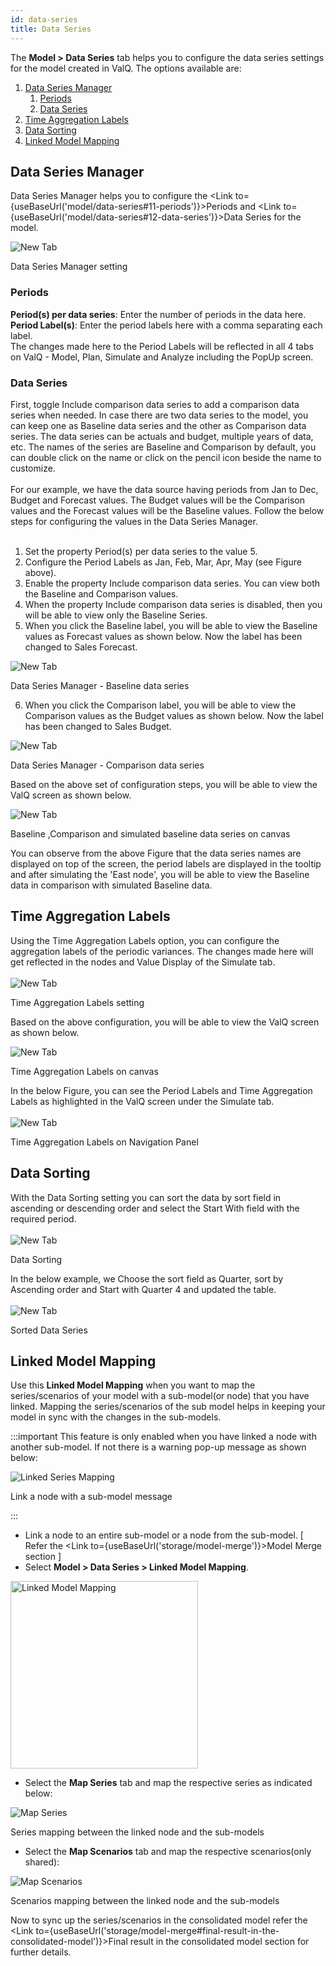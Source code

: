 ```yaml
---
id: data-series
title: Data Series
---
```



The **Model > Data Series** tab helps you to configure the data series settings for the model created in ValQ. The options available are:

1. [Data Series Manager](#data-series-manager)
    1. [Periods](#periods)
    1. [Data Series](#data-series)
1. [Time Aggregation Labels](#time-aggregation-labels)
1. [Data Sorting](#data-sorting)
1. [Linked Model Mapping](#linked-model-mapping)

## Data Series Manager

Data Series Manager helps you to configure the <Link to={useBaseUrl('model/data-series#11-periods')}>Periods</Link> and <Link to={useBaseUrl('model/data-series#12-data-series')}>Data Series</Link> for the model.

<div style={{ textAlign: "center" }}>
  <Zoom>
    <img alt="New Tab" src={useBaseUrl("/doc-images/model/ds2.png")} />
  </Zoom>
  <div class="center"><p>Data Series Manager setting</p></div>
</div>

### Periods

**Period(s) per data series**: Enter the number of periods in the data here. <br />
**Period Label(s)**: Enter the period labels here with a comma separating each label.<br />
The changes made here to the Period Labels will be reflected in all 4 tabs on ValQ - Model,
Plan, Simulate and Analyze including the PopUp screen.

### Data Series

<div style={{ textAlign: "justify" }}>
  First, toggle Include comparison data series to add a comparison data series
  when needed. In case there are two data series to the model, you can keep one
  as Baseline data series and the other as Comparison data series. The data
  series can be actuals and budget, multiple years of data, etc. The names of
  the series are Baseline and Comparison by default, you can double click on the
  name or click on the pencil icon beside the name to customize.
</div> <br />

<div style={{ textAlign: "justify" }}>
  For our example, we have the data source having periods from Jan to Dec,
  Budget and Forecast values. The Budget values will be the Comparison values
  and the Forecast values will be the Baseline values. Follow the below steps
  for configuring the values in the Data Series Manager.
</div> <br />

1.  Set the property Period(s) per data series to the value 5.
2.  Configure the Period Labels as Jan, Feb, Mar, Apr, May (see Figure
    above).
3.  Enable the property Include comparison data series. You can view
    both the Baseline and Comparison values.
4.  When the property Include comparison data series is disabled, then
    you will be able to view only the Baseline Series.
5.  When you click the Baseline label, you will be able to view the
    Baseline values as Forecast values as shown below. Now the label
    has been changed to Sales Forecast.

<div class="center">
  <Zoom>
    <img alt="New Tab" src={useBaseUrl("/doc-images/model/ds3.png")} />
  </Zoom>
  <p>Data Series Manager - Baseline data series</p>
</div>

6.  When you click the Comparison label, you will be able to view the
    Comparison values as the Budget values as shown below. Now the label
    has been changed to Sales Budget.

<div class="center">
  <Zoom>
    <img alt="New Tab" src={useBaseUrl("/doc-images/model/ds4.png")} />
  </Zoom>
  <p>Data Series Manager - Comparison data series</p>
</div>

Based on the above set of configuration steps, you will be able to view
the ValQ screen as shown below.

<div class="center">
  <Zoom>
    <img alt="New Tab" src={useBaseUrl("/doc-images/model/ds5.png")} />
  </Zoom>
  <p>Baseline ,Comparison and simulated baseline data series on canvas</p>
</div>

<div style={{ textAlign: "justify" }}>
  You can observe from the above Figure that the data series names are displayed
  on top of the screen, the period labels are displayed in the tooltip and after
  simulating the 'East node', you will be able to view the Baseline data in
  comparison with simulated Baseline data.
</div>

## Time Aggregation Labels

<div style={{ textAlign: "justify" }}>
  Using the Time Aggregation Labels option, you can configure the aggregation
  labels of the periodic variances. The changes made here will get reflected in
  the nodes and Value Display of the Simulate tab.
</div> <br />

<div style={{ textAlign: "center" }}>
  <Zoom>
    <img alt="New Tab" src={useBaseUrl("/doc-images/model/ds6.png")} />
  </Zoom>
  <div class="center"><p>Time Aggregation Labels setting</p></div>
</div>

Based on the above configuration, you will be able to view the ValQ screen as shown below.

<div class="center">
  <Zoom>
    <img alt="New Tab" src={useBaseUrl("/doc-images/model/ds7.png")} />
  </Zoom>
  <p>Time Aggregation Labels on canvas</p>
</div>

<div style={{ textAlign: "justify" }}>
  In the below Figure, you can see the Period Labels and Time Aggregation Labels
  as highlighted in the ValQ screen under the Simulate tab.
</div> <br />

<div style={{ textAlign : "center" }}>
  <Zoom>
    <img alt="New Tab" src={useBaseUrl("/doc-images/model/ds8.png")} />
  </Zoom>
  <div class="center"><p>Time Aggregation Labels on Navigation Panel</p></div>
</div>

## Data Sorting

<div style={{ textAlign: "justify" }}>
  With the Data Sorting setting you can sort the data by sort field in ascending
  or descending order and select the Start With field with the required period.
</div> <br />

<div class="center">
  <Zoom>
    <img alt="New Tab" src={useBaseUrl("/doc-images/model/ds9.png")} />
  </Zoom>
  <p>Data Sorting</p>
</div>

<div style={{ textAlign: "justify" }}>
  In the below example, we Choose the sort field as Quarter, sort by Ascending
  order and Start with Quarter 4 and updated the table.
</div> <br />

<div class="center">
  <Zoom>
    <img alt="New Tab" src={useBaseUrl("/doc-images/model/ds10.png")} />
  </Zoom>
  <p>Sorted Data Series</p>
</div>

## Linked Model Mapping

Use this **Linked Model Mapping** when you want to map the series/scenarios of your model with a sub-model(or node) that you have linked.
Mapping the series/scenarios of the sub model helps in keeping your model in sync with the changes in the sub-models.

:::important
This feature is only enabled when you have linked a node with another sub-model. If not there is a warning pop-up message as shown below:

<div class="center">
  <Zoom>
    <img alt="Linked Series Mapping" src={useBaseUrl("/doc-images/model/linked-model-warning.png")} />
  </Zoom>
  <p>Link a node with a sub-model message</p>
</div>
:::

* Link a node to an entire sub-model or a node from the sub-model. [ Refer the <Link to={useBaseUrl('storage/model-merge')}>Model Merge</Link> section ]
* Select **Model > Data Series > Linked Model Mapping**.

<div style={{ textAlign: "center" }}>
  <Zoom>
    <img alt="Linked Model Mapping" src={useBaseUrl("/doc-images/model/linked-model-map.png")} width="300" />
  </Zoom>
</div>

* Select the **Map Series** tab and map the respective series as indicated below:

<div class="center">
  <Zoom>
    <img alt="Map Series" src={useBaseUrl("/doc-images/model/map-series.png")} />
  </Zoom>
  <p>Series mapping between the linked node and the sub-models</p>
</div>

* Select the **Map Scenarios** tab and map the respective scenarios(only shared):

<div class="center">
  <Zoom>
    <img alt="Map Scenarios" src={useBaseUrl("/doc-images/model/map-scenarios.png")} />
  </Zoom>
  <p>Scenarios mapping between the linked node and the sub-models</p>
</div>

Now to sync up the series/scenarios in the consolidated model refer the <Link to={useBaseUrl('storage/model-merge#final-result-in-the-consolidated-model')}>Final result in the consolidated model</Link> section for further details.
